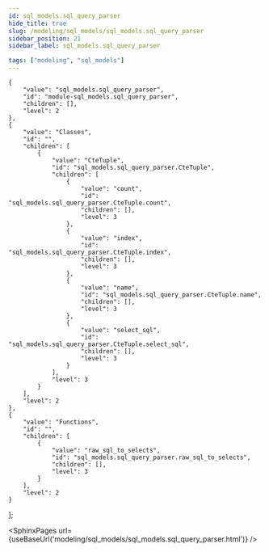 ```yaml
---
id: sql_models.sql_query_parser
hide_title: true
slug: /modeling/sql_models/sql_models.sql_query_parser
sidebar_position: 21
sidebar_label: sql_models.sql_query_parser

tags: ["modeling", "sql_models"]
---
```


    {
        "value": "sql_models.sql_query_parser",
        "id": "module-sql_models.sql_query_parser",
        "children": [],
        "level": 2
    },
    {
        "value": "Classes",
        "id": "",
        "children": [
            {
                "value": "CteTuple",
                "id": "sql_models.sql_query_parser.CteTuple",
                "children": [
                    {
                        "value": "count",
                        "id": "sql_models.sql_query_parser.CteTuple.count",
                        "children": [],
                        "level": 3
                    },
                    {
                        "value": "index",
                        "id": "sql_models.sql_query_parser.CteTuple.index",
                        "children": [],
                        "level": 3
                    },
                    {
                        "value": "name",
                        "id": "sql_models.sql_query_parser.CteTuple.name",
                        "children": [],
                        "level": 3
                    },
                    {
                        "value": "select_sql",
                        "id": "sql_models.sql_query_parser.CteTuple.select_sql",
                        "children": [],
                        "level": 3
                    }
                ],
                "level": 3
            }
        ],
        "level": 2
    },
    {
        "value": "Functions",
        "id": "",
        "children": [
            {
                "value": "raw_sql_to_selects",
                "id": "sql_models.sql_query_parser.raw_sql_to_selects",
                "children": [],
                "level": 3
            }
        ],
        "level": 2
    }
];




<SphinxPages url={useBaseUrl('modeling/sql_models/sql_models.sql_query_parser.html')} />
